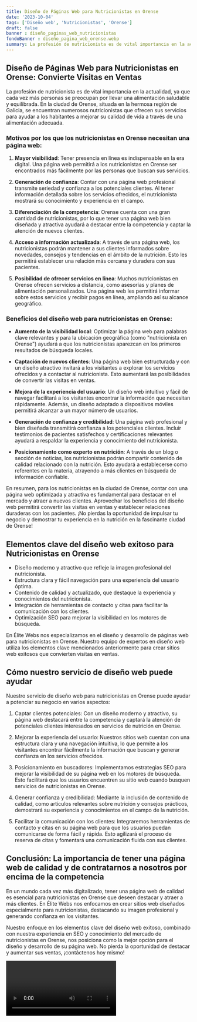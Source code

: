 ```yaml
---
title: Diseño de Páginas Web para Nutricionistas en Orense
date: '2023-10-04'
tags: ['Diseño web', 'Nutricionistas', 'Orense']
draft: false
banner : diseño_paginas_web_nutricionistas
fondoBanner : diseño_pagina_web_orense.webp
summary: La profesión de nutricionista es de vital importancia en la actualidad, ya que cada vez más personas se preocupan por llevar una alimentación saludable y equilibrada. En la ciudad de Orense, situada en la hermosa región de Galicia, se encuentran numerosos nutricionistas que ofrecen sus servicios para ayudar a los habitantes a mejorar su calidad de vida a través de una alimentación adecuada.
---
```


## Diseño de Páginas Web para Nutricionistas en Orense: Convierte Visitas en Ventas

La profesión de nutricionista es de vital importancia en la actualidad, ya que cada vez más personas se preocupan por llevar una alimentación saludable y equilibrada. En la ciudad de Orense, situada en la hermosa región de Galicia, se encuentran numerosos nutricionistas que ofrecen sus servicios para ayudar a los habitantes a mejorar su calidad de vida a través de una alimentación adecuada.

### Motivos por los que los nutricionistas en Orense necesitan una página web:

1. **Mayor visibilidad**: Tener presencia en línea es indispensable en la era digital. Una página web permitirá a los nutricionistas en Orense ser encontrados más fácilmente por las personas que buscan sus servicios.

2. **Generación de confianza**: Contar con una página web profesional transmite seriedad y confianza a los potenciales clientes. Al tener información detallada sobre los servicios ofrecidos, el nutricionista mostrará su conocimiento y experiencia en el campo.

3. **Diferenciación de la competencia**: Orense cuenta con una gran cantidad de nutricionistas, por lo que tener una página web bien diseñada y atractiva ayudará a destacar entre la competencia y captar la atención de nuevos clientes.

4. **Acceso a información actualizada**: A través de una página web, los nutricionistas podrán mantener a sus clientes informados sobre novedades, consejos y tendencias en el ámbito de la nutrición. Esto les permitirá establecer una relación más cercana y duradera con sus pacientes.

5. **Posibilidad de ofrecer servicios en línea**: Muchos nutricionistas en Orense ofrecen servicios a distancia, como asesorías y planes de alimentación personalizados. Una página web les permitirá informar sobre estos servicios y recibir pagos en línea, ampliando así su alcance geográfico.

### Beneficios del diseño web para nutricionistas en Orense:

- **Aumento de la visibilidad local**: Optimizar la página web para palabras clave relevantes y para la ubicación geográfica (como "nutricionista en Orense") ayudará a que los nutricionistas aparezcan en los primeros resultados de búsqueda locales.

- **Captación de nuevos clientes**: Una página web bien estructurada y con un diseño atractivo invitará a los visitantes a explorar los servicios ofrecidos y a contactar al nutricionista. Esto aumentará las posibilidades de convertir las visitas en ventas.

- **Mejora de la experiencia del usuario**: Un diseño web intuitivo y fácil de navegar facilitará a los visitantes encontrar la información que necesitan rápidamente. Además, un diseño adaptado a dispositivos móviles permitirá alcanzar a un mayor número de usuarios.

- **Generación de confianza y credibilidad**: Una página web profesional y bien diseñada transmitirá confianza a los potenciales clientes. Incluir testimonios de pacientes satisfechos y certificaciones relevantes ayudará a respaldar la experiencia y conocimiento del nutricionista.

- **Posicionamiento como experto en nutrición**: A través de un blog o sección de noticias, los nutricionistas podrán compartir contenido de calidad relacionado con la nutrición. Esto ayudará a establecerse como referentes en la materia, atrayendo a más clientes en búsqueda de información confiable.

En resumen, para los nutricionistas en la ciudad de Orense, contar con una página web optimizada y atractiva es fundamental para destacar en el mercado y atraer a nuevos clientes. Aprovechar los beneficios del diseño web permitirá convertir las visitas en ventas y establecer relaciones duraderas con los pacientes. ¡No pierdas la oportunidad de impulsar tu negocio y demostrar tu experiencia en la nutrición en la fascinante ciudad de Orense!

<GifSeo />

<Cta />

## Elementos clave del diseño web exitoso para Nutricionistas en Orense

- Diseño moderno y atractivo que refleje la imagen profesional del nutricionista.
- Estructura clara y fácil navegación para una experiencia del usuario óptima.
- Contenido de calidad y actualizado, que destaque la experiencia y conocimientos del nutricionista.
- Integración de herramientas de contacto y citas para facilitar la comunicación con los clientes.
- Optimización SEO para mejorar la visibilidad en los motores de búsqueda.

En Élite Webs nos especializamos en el diseño y desarrollo de páginas web para nutricionistas en Orense. Nuestro equipo de expertos en diseño web utiliza los elementos clave mencionados anteriormente para crear sitios web exitosos que convierten visitas en ventas.

## Cómo nuestro servicio de diseño web puede ayudar

Nuestro servicio de diseño web para nutricionistas en Orense puede ayudar a potenciar su negocio en varios aspectos:

1. Captar clientes potenciales: Con un diseño moderno y atractivo, su página web destacará entre la competencia y captará la atención de potenciales clientes interesados en servicios de nutrición en Orense.

2. Mejorar la experiencia del usuario: Nuestros sitios web cuentan con una estructura clara y una navegación intuitiva, lo que permite a los visitantes encontrar fácilmente la información que buscan y generar confianza en los servicios ofrecidos.

3. Posicionamiento en buscadores: Implementamos estrategias SEO para mejorar la visibilidad de su página web en los motores de búsqueda. Esto facilitará que los usuarios encuentren su sitio web cuando busquen servicios de nutricionistas en Orense.

4. Generar confianza y credibilidad: Mediante la inclusión de contenido de calidad, como artículos relevantes sobre nutrición y consejos prácticos, demostrará su experiencia y conocimientos en el campo de la nutrición.

5. Facilitar la comunicación con los clientes: Integraremos herramientas de contacto y citas en su página web para que los usuarios puedan comunicarse de forma fácil y rápida. Esto agilizará el proceso de reserva de citas y fomentará una comunicación fluida con sus clientes.

## Conclusión: La importancia de tener una página web de calidad y de contratarnos a nosotros por encima de la competencia

En un mundo cada vez más digitalizado, tener una página web de calidad es esencial para nutricionistas en Orense que deseen destacar y atraer a más clientes. En Élite Webs nos enfocamos en crear sitios web diseñados especialmente para nutricionistas, destacando su imagen profesional y generando confianza en los visitantes.

Nuestro enfoque en los elementos clave del diseño web exitoso, combinado con nuestra experiencia en SEO y conocimiento del mercado de nutricionistas en Orense, nos posiciona como la mejor opción para el diseño y desarrollo de su página web. No pierda la oportunidad de destacar y aumentar sus ventas, ¡contáctenos hoy mismo!

<Video />

<CtaBot job='Nutricionistas' city='Orense'/>

<Gmaps query='Orense+españa+maps' />